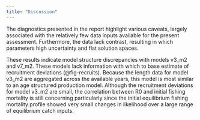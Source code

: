 ```yaml
---
title: "Discussion"
---
```


The diagnostics presented in the report highlight various caveats, largely associated with the relatively few data inputs available for the present assessment. Furthermore, the data lack contrast, resulting in which parameters high uncertainty and flat solution spaces.

These results indicate model structure discrepancies with models v3_m2 and v7_m2. These models lack information with which to base estimate of recruitment deviations (@fig-recruits). Because the length data for model v3_m2 are aggregated across the available years, this model is most similar to an age structured production model. Although the recruitment deviations for model v3_m2 are small, the correlation between R0 and initial fishing mortality is still concerning particularly since the initial equilibrium fishing mortality profile showed very small changes in likelihood over a large range of equilibrium catch inputs.